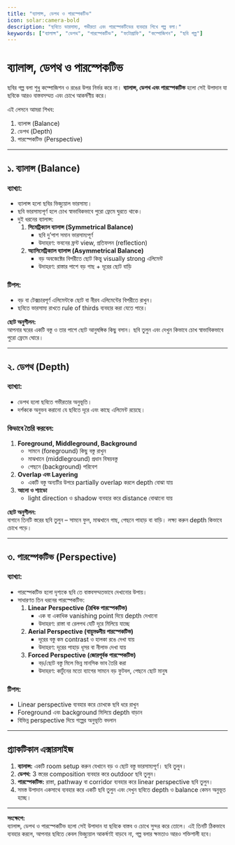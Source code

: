 ```yaml
---
title: "ব্যালান্স, ডেপথ ও পারস্পেকটিভ"
icon: solar:camera-bold
description: "ছবিতে ভারসাম্য, গভীরতা এবং পারস্পেকটিভের ব্যবহার শিখে গল্প বলা।"
keywords: ["ব্যালান্স", "ডেপথ", "পারস্পেকটিভ", "ফটোগ্রাফি", "কম্পোজিশন", "ছবি গল্প"]
---
```


# ব্যালান্স, ডেপথ ও পারস্পেকটিভ

ছবির গল্প বলা শুধু কম্পোজিশন ও রঙের উপর নির্ভর করে না। **ব্যালান্স, ডেপথ এবং পারস্পেকটিভ** হলো সেই উপাদান যা ছবিকে আরও বাস্তবসম্মত এবং চোখে আকর্ষণীয় করে।  

এই লেসনে আমরা শিখব:  

1. ব্যালান্স (Balance)  
2. ডেপথ (Depth)  
3. পারস্পেকটিভ (Perspective)  

---

## ১. ব্যালান্স (Balance)

### ব্যাখ্যা:
- ব্যালান্স হলো ছবির ভিজ্যুয়াল ভারসাম্য।  
- ছবি ভারসাম্যপূর্ণ হলে চোখ স্বাভাবিকভাবে পুরো ফ্রেমে ঘুরতে থাকে।  
- দুই ধরনের ব্যালান্স:  
  1. **সিমেট্রিক্যাল ব্যালান্স (Symmetrical Balance)**  
     - ছবি দু’পাশ সমান ভারসাম্যপূর্ণ  
     - উদাহরণ: ভবনের ফ্রন্ট view, প্রতিফলন (reflection)  
  2. **অ্যাসিমেট্রিক্যাল ব্যালান্স (Asymmetrical Balance)**  
     - বড় অবজেক্টের বিপরীতে ছোট কিন্তু visually strong এলিমেন্ট  
     - উদাহরণ: রাস্তার পাশে বড় গাছ + দূরের ছোট বাড়ি  

### টিপস:
- বড় বা টেক্সচারপূর্ণ এলিমেন্টকে ছোট বা নীরব এলিমেন্টের বিপরীতে রাখুন।  
- ছবিতে ভারসাম্য রাখতে rule of thirds ব্যবহার করা যেতে পারে।  

**ছোট অনুশীলন:**  
আপনার ঘরের একটি বস্তু ও তার পাশে ছোট আনুষঙ্গিক কিছু বসান। ছবি তুলুন এবং দেখুন কিভাবে চোখ স্বাভাবিকভাবে পুরো ফ্রেমে ঘোরে।  

---

## ২. ডেপথ (Depth)

### ব্যাখ্যা:
- ডেপথ হলো ছবিতে গভীরতার অনুভূতি।  
- দর্শককে অনুভব করানো যে ছবিতে দূরে এবং কাছে এলিমেন্ট রয়েছে।  

### কিভাবে তৈরি করবেন:
1. **Foreground, Middleground, Background**  
   - সামনে (foreground) কিছু বস্তু রাখুন  
   - মাঝখানে (middleground) প্রধান বিষয়বস্তু  
   - পেছনে (background) পরিবেশ  
2. **Overlap এবং Layering**  
   - একটি বস্তু অন্যটির উপরে partially overlap করলে depth বোঝা যায়  
3. **আলো ও শ্যাডো**  
   - light direction ও shadow ব্যবহার করে distance বোঝানো যায়  

**ছোট অনুশীলন:**  
বাগানে তিনটি স্তরের ছবি তুলুন – সামনে ফুল, মাঝখানে গাছ, পেছনে পাহাড় বা বাড়ি। লক্ষ্য করুন depth কিভাবে চোখে পড়ে।  

---

## ৩. পারস্পেকটিভ (Perspective)

### ব্যাখ্যা:
- পারস্পেকটিভ হলো দৃশ্যকে ছবি তে বাস্তবসম্মতভাবে দেখানোর উপায়।  
- সাধারণত তিন ধরনের পারস্পেকটিভ:  
  1. **Linear Perspective (রৈখিক পারস্পেকটিভ)**  
     - এক বা একাধিক vanishing point দিয়ে depth দেখানো  
     - উদাহরণ: রাস্তা বা রেলপথ যেটি দূরে মিলিয়ে যাচ্ছে  
  2. **Aerial Perspective (বায়ুমণ্ডলীয় পারস্পেকটিভ)**  
     - দূরের বস্তু কম contrast ও হালকা রঙে দেখা যায়  
     - উদাহরণ: দূরের পাহাড় ধূসর বা নীলাভ দেখা যায়  
  3. **Forced Perspective (জোরপূর্বক পারস্পেকটিভ)**  
     - বড়/ছোট বস্তু মিলে ভিন্ন মানসিক ভাব তৈরি করা  
     - উদাহরণ: কার্টুনের মতো ব্যাগের সামনে বড় ফুটবল, পেছনে ছোট মানুষ  

### টিপস:
- Linear perspective ব্যবহার করে চোখকে ছবি ধরে রাখুন  
- Foreground এবং background মিলিয়ে depth বাড়ান  
- বিভিন্ন perspective দিয়ে গল্পের অনুভূতি বদলান  

---

## প্র্যাকটিকাল এক্সারসাইজ

1. **ব্যালান্স:** একটি room setup করুন যেখানে বড় ও ছোট বস্তু ভারসাম্যপূর্ণ। ছবি তুলুন।  
2. **ডেপথ:** 3 স্তরের composition ব্যবহার করে outdoor ছবি তুলুন।  
3. **পারস্পেকটিভ:** রাস্তা, pathway বা corridor ব্যবহার করে linear perspective ছবি তুলুন।  
4. সমস্ত উপাদান একসাথে ব্যবহার করে একটি ছবি তুলুন এবং দেখুন ছবিতে depth ও balance কেমন অনুভূত হচ্ছে।  

---

**সংক্ষেপে:**  
ব্যালান্স, ডেপথ ও পারস্পেকটিভ হলো সেই উপাদান যা ছবিকে বাস্তব ও চোখে সুন্দর করে তোলে। এই তিনটি ঠিকভাবে ব্যবহার করলে, আপনার ছবিতে কেবল ভিজ্যুয়াল আকর্ষণই বাড়বে না, গল্প বলার ক্ষমতাও আরও শক্তিশালী হবে।  
